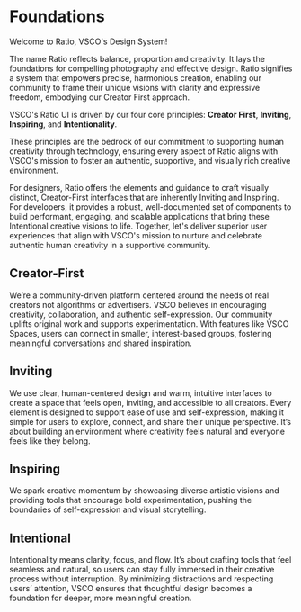 # Foundations

Welcome to Ratio, VSCO's Design System!

The name Ratio reflects balance, proportion and creativity. It lays the foundations for compelling photography and effective design. Ratio signifies a system that empowers precise, harmonious creation, enabling our community to frame their unique visions with clarity and expressive freedom, embodying our Creator First approach.

VSCO's Ratio UI is driven by our four core principles: **Creator First**, **Inviting**, **Inspiring**, and **Intentionality**.

These principles are the bedrock of our commitment to supporting human creativity through technology, ensuring every aspect of Ratio aligns with VSCO's mission to foster an authentic, supportive, and visually rich creative environment.

For designers, Ratio offers the elements and guidance to craft visually distinct, Creator-First interfaces that are inherently Inviting and Inspiring. For developers, it provides a robust, well-documented set of components to build performant, engaging, and scalable applications that bring these Intentional creative visions to life. Together, let's deliver superior user experiences that align with VSCO's mission to nurture and celebrate authentic human creativity in a supportive community.

## Creator-First

We’re a community-driven platform centered around the needs of real creators not algorithms or advertisers. VSCO believes in encouraging creativity, collaboration, and authentic self-expression. Our community uplifts original work and supports experimentation. With features like VSCO Spaces, users can connect in smaller, interest-based groups, fostering meaningful conversations and shared inspiration.

## Inviting

We use clear, human-centered design and warm, intuitive interfaces to create a space that feels open, inviting, and accessible to all creators. Every element is designed to support ease of use and self-expression, making it simple for users to explore, connect, and share their unique perspective. It’s about building an environment where creativity feels natural and everyone feels like they belong.

## Inspiring

We spark creative momentum by showcasing diverse artistic visions and providing tools that encourage bold experimentation, pushing the boundaries of self-expression and visual storytelling.

## Intentional

Intentionality means clarity, focus, and flow. It’s about crafting tools that feel seamless and natural, so users can stay fully immersed in their creative process without interruption. By minimizing distractions and respecting users’ attention, VSCO ensures that thoughtful design becomes a foundation for deeper, more meaningful creation.
